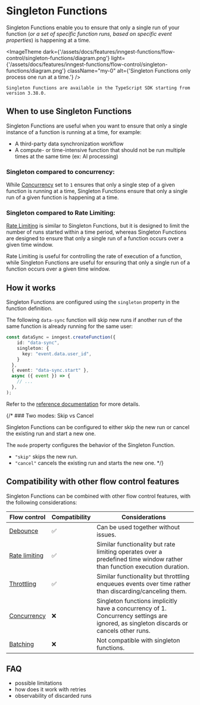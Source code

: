 
# Singleton Functions <VersionBadge version="TypeScript v3.38.0+" />

Singleton Functions enable you to ensure that only a single run of your function (_or a set of specific function runs, based on specific event properties_) is happening at a time.

<ImageTheme
  dark={'/assets/docs/features/inngest-functions/flow-control/singleton-functions/diagram.png'}
  light={'/assets/docs/features/inngest-functions/flow-control/singleton-functions/diagram.png'}
  className="my-0"
  alt={'Singleton Functions only process one run at a time.'}
/>

<Callout variant="info">

    Singleton Functions are available in the TypeScript SDK starting from version 3.38.0.

</Callout>

## When to use Singleton Functions

Singleton Functions are useful when you want to ensure that only a single instance of a function is running at a time, for example:
- A third-party data synchronization workflow
- A compute- or time-intensive function that should not be run multiple times at the same time (ex: AI processing)


### Singleton compared to concurrency:

While [Concurrency](/docs/guides/concurrency) set to `1` ensures that only a single step of a given function is running at a time, Singleton Functions ensure that only a single run of a given function is happening at a time.


### Singleton compared to Rate Limiting:

[Rate Limiting](/docs/guides/rate-limiting) is similar to Singleton Functions, but it is designed to limit the number of runs started within a time period, whereas Singleton Functions are designed to ensure that only a single run of a function occurs over a given time window.

Rate Limiting is useful for controlling the rate of execution of a function, while Singleton Functions are useful for ensuring that only a single run of a function occurs over a given time window.






## How it works

Singleton Functions are configured using the `singleton` property in the function definition.

The following `data-sync` function will skip new runs if another run of the same function is already running for the same user:

```ts
const dataSync = inngest.createFunction({
    id: "data-sync",
    singleton: {
      key: "event.data.user_id",
    }  
  },
  { event: "data-sync.start" },
  async ({ event }) => {
    // ...
  },
);
```

Refer to the [reference documentation](/docs/reference/functions/singleton) for more details.


{/* ### Two modes: Skip vs Cancel

Singleton Functions can be configured to either skip the new run or cancel the existing run and start a new one.

The `mode` property configures the behavior of the Singleton Function.

- `"skip"` skips the new run.
- `"cancel"` cancels the existing run and starts the new one. */}


## Compatibility with other flow control features

Singleton Functions can be combined with other flow control features, with the following considerations:

| Flow control | Compatibility | Considerations |
| --- | --- | --- |
| [Debounce](/docs/guides/debounce) | ✅ | Can be used together without issues. |
| [Rate limiting](/docs/guides/rate-limiting) | ✅ | Similar functionality but rate limiting operates over a predefined time window rather than function execution duration. | 
| [Throttling](/docs/guides/throttling) | ✅ | Similar functionality but throttling enqueues events over time rather than discarding/canceling them. |
| [Concurrency](/docs/guides/concurrency) | ❌ | Singleton functions implicitly have a concurrency of 1. Concurrency settings are ignored, as singleton discards or cancels other runs. |
| [Batching](/docs/guides/batching) | ❌ | Not compatible with singleton functions. |



## FAQ

- possible limitations
- how does it work with retries
- observability of discarded runs